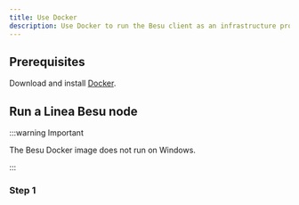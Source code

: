 ```yaml
---
title: Use Docker
description: Use Docker to run the Besu client as an infrastructure provider.
---
```


## Prerequisites

Download and install [Docker](https://www.docker.com/products/docker-desktop/).

## Run a Linea Besu node

:::warning Important

The Besu Docker image does not run on Windows.

:::

### Step 1